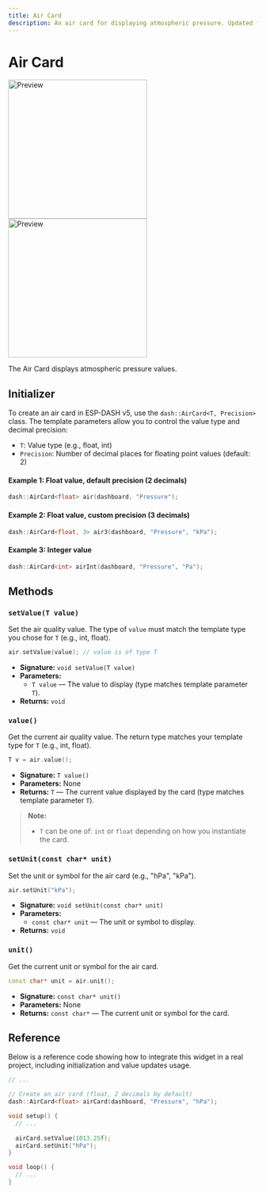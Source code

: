 ```yaml
---
title: Air Card
description: An air card for displaying atmospheric pressure. Updated for ESP-DASH v5 API.
---
```



# Air Card

<ProCallout />

<img className="my-6 hidden dark:block" src="/img/v5/cards/dark/air.png" width="280px" alt="Preview" />
<img className="my-6 dark:hidden" src="/img/v5/cards/light/air.png" width="280px" alt="Preview" />

The Air Card displays atmospheric pressure values.

## Initializer

To create an air card in ESP-DASH v5, use the `dash::AirCard<T, Precision>` class. The template parameters allow you to control the value type and decimal precision:
- `T`: Value type (e.g., float, int)
- `Precision`: Number of decimal places for floating point values (default: 2)

#### Example 1: Float value, default precision (2 decimals)
```cpp
dash::AirCard<float> air(dashboard, "Pressure");
```

#### Example 2: Float value, custom precision (3 decimals)
```cpp
dash::AirCard<float, 3> air3(dashboard, "Pressure", "kPa");
```

#### Example 3: Integer value
```cpp
dash::AirCard<int> airInt(dashboard, "Pressure", "Pa");
```

## Methods

### `setValue(T value)`
Set the air quality value. The type of `value` must match the template type you chose for `T` (e.g., int, float).
```cpp
air.setValue(value); // value is of type T
```
- **Signature:** `void setValue(T value)`
- **Parameters:**
  - `T value` — The value to display (type matches template parameter `T`).
- **Returns:** `void`

### `value()`
Get the current air quality value. The return type matches your template type for `T` (e.g., int, float).
```cpp
T v = air.value();
```
- **Signature:** `T value()`
- **Parameters:** None
- **Returns:** `T` — The current value displayed by the card (type matches template parameter `T`).

> **Note:**
> - `T` can be one of: `int` or `float` depending on how you instantiate the card.

### `setUnit(const char* unit)`
Set the unit or symbol for the air card (e.g., "hPa", "kPa").
```cpp
air.setUnit("kPa");
```
- **Signature:** `void setUnit(const char* unit)`
- **Parameters:**
  - `const char* unit` — The unit or symbol to display.
- **Returns:** `void`

### `unit()`
Get the current unit or symbol for the air card.
```cpp
const char* unit = air.unit();
```
- **Signature:** `const char* unit()`
- **Parameters:** None
- **Returns:** `const char*` — The current unit or symbol for the card.

## Reference

Below is a reference code showing how to integrate this widget in a real project, including initialization and value updates usage.

```cpp
// ...

// Create an air card (float, 2 decimals by default)
dash::AirCard<float> airCard(dashboard, "Pressure", "hPa");

void setup() {
  // ...
  
  airCard.setValue(1013.25f);
  airCard.setUnit("hPa");
}

void loop() {
  // ...
}
```
